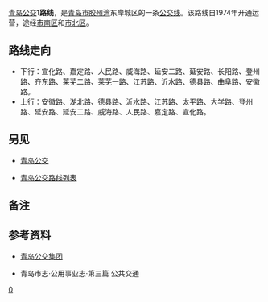 {{Infobox Bus Route 
| image= 
| number= 1路
| operator= [[青岛公交#青岛公交集团|青岛公交]]市南巴士第一分公司
| garage= 嘉定路场站
| length= 9 [[千米|km]]
| time= 
| start= 四方宣化路站
| via= 
| end= 安徽路湖北路站
| level= 
| frequency= 
| Other_route= 
| vehicle=中通 LCK6108EVGL1
| Fare= [[CNY|CNY]] ¥ 1
<br>空调开启时[[CNY|CNY]] ¥ 2
| Section_Fare1=
| Section_Fare2=
| compete= 
| bgcolor= green
| fontcolor= white
}}
[[青岛公交|青岛公交]]'''1路线'''，是[[青岛市|青岛市]][[胶州湾|胶州湾]]东岸城区的一条[[青岛公交路线列表|公交线]]。该路线自1974年开通运营，途经[[市南区|市南区]]和[[市北区|市北区]]。{{参|name=地图|{{cite|url=http://ditu.amap.com/search?query=1%E8%B7%AF&city=370200|title=高德地图 青岛1路|publisher=高德地图}}}}

==路线走向==
*下行：宣化路、嘉定路、人民路、威海路、延安二路、延安路、长阳路、登州路、齐东路、莱芜二路、莱芜一路、江苏路、沂水路、德县路、曲阜路、安徽路。
*上行：安徽路、湖北路、德县路、沂水路、江苏路、太平路、大学路、登州路、延安路、延安二路、威海路、人民路、嘉定路、宣化路。{{参|name=地图}}{{参|name=指南|{{cite|author=青岛公交集团有限责任公司|title=青岛市公共交通汽电车乘车指南|location=青岛|publisher=青岛出版社|date=2002-05|isbn=7543620901}}}}{{参|name=新闻网A|{{cite|url=http://news.qingdaonews.com/qingdao/2014-11/19/content_10777421.htm|title=权威版青岛公交线路站点大全出炉 出门不迷路|publisher=青岛日报-青报网|date=2014-11-19|accessdate=2017-01-16|archive-date=2020-12-20|archive-url=https://web.archive.org/web/20201220001225/http://news.qingdaonews.com/qingdao/2014-11/19/content_10777421.htm|dead-url=no}}}}

== 另见 ==

*[[青岛公交|青岛公交]]

*[[青岛公交路线列表|青岛公交路线列表]]


==备注==

{{ReflistH}}

{{NoteFoot}}

{{ReflistF}}


== 参考资料 ==

{{ReflistH}}

* [http://www.qd-bus.com.cn/ 青岛公交集团]{{dead link|date=2018年5月 |bot=InternetArchiveBot |fix-attempted=yes }}

* 青岛市志·公用事业志·第三篇 公共交通

{{RefFoot}}

{{ReflistF}}

{{青岛公交路线}}

[[Category:青岛公交路线|0]]